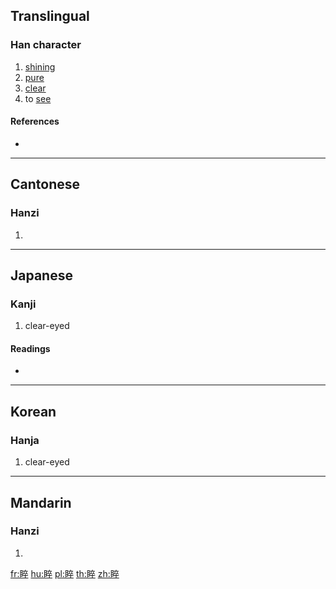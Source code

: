 {{character info/new}}
==Translingual==

===Han character===
{{Han char|rn=109|rad=目|as=08|sn=13|four=60048|canj=BUYOJ}}

# [[shining]]
# [[pure]]
# [[clear]]
# to [[see]]

====References====
* {{Han ref|kx=0810.210|dkj=23446|dj=1225.180|hdz=42499.010|uh=775F|ud=30559|bh=DED9|bd=57049}}

----

==Cantonese==

===Hanzi===
{{yue-hanzi|jyut=seoi6|y=seui6}}

# {{defn|lang=yue|sort=目08}}

----

==Japanese==

===Kanji===
{{ja-kanji|grade=|rs=目08}}

# clear-eyed

====Readings====
* {{ja-readings|on=[[すい]] (sui), [[さい]] (sai)|kun=[[あきらか]] (akiraka)|nanori=}}

----

==Korean==

===Hanja===
{{ko-hanja|hangeul=수|eumhun=|rv=su|mr=su|y=swu}}

# clear-eyed

----

==Mandarin==

===Hanzi===
{{cmn-hanzi|pin=[[suì]] ([[sui4]])|wg=sui<sup>4</sup>}}

# {{defn|lang=cmn|sort=目08}}

[[fr:睟]]
[[hu:睟]]
[[pl:睟]]
[[th:睟]]
[[zh:睟]]